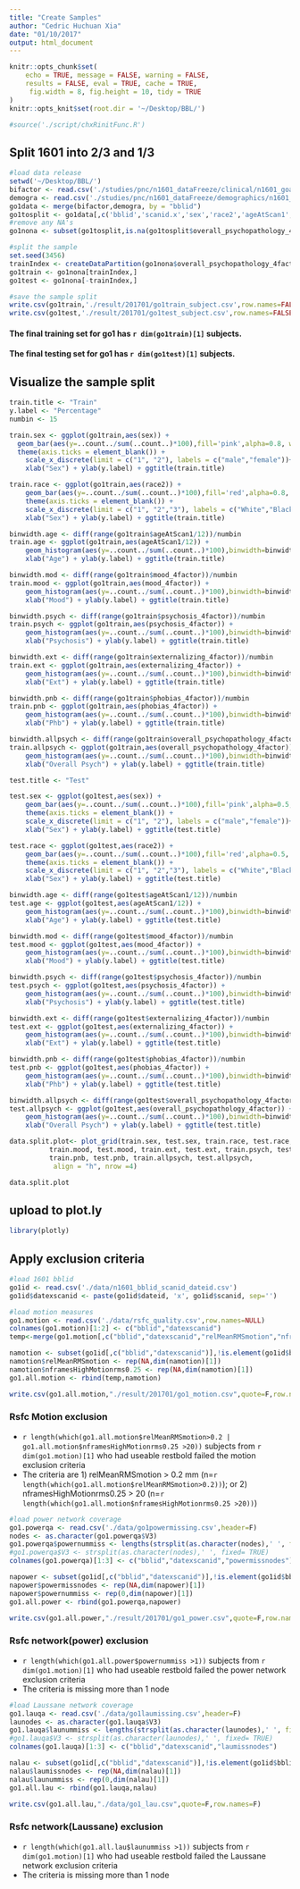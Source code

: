 ```yaml
---
title: "Create Samples"
author: "Cedric Huchuan Xia"
date: "01/10/2017"
output: html_document
---
```


```r
knitr::opts_chunk$set(
	echo = TRUE, message = FALSE, warning = FALSE,
	results = FALSE, eval = TRUE, cache = TRUE,
	 fig.width = 8, fig.height = 10, tidy = TRUE
)
knitr::opts_knit$set(root.dir = '~/Desktop/BBL/')
```

```r
#source('./script/chxRinitFunc.R')
```

## Split 1601 into 2/3 and 1/3
```r
#load data release
setwd('~/Desktop/BBL/')
bifactor <- read.csv('./studies/pnc/n1601_dataFreeze/clinical/n1601_goassess_clinical_factor_scores_20161212.csv')
demogra <- read.csv('./studies/pnc/n1601_dataFreeze/demographics/n1601_demographics_go1_20161212.csv')
go1data <- merge(bifactor,demogra, by = "bblid")
go1tosplit <- go1data[,c('bblid','scanid.x','sex','race2','ageAtScan1','mood_4factor','psychosis_4factor','externalizing_4factor','phobias_4factor','overall_psychopathology_4factor')]
#remove any NA's
go1nona <- subset(go1tosplit,is.na(go1tosplit$overall_psychopathology_4factor)==FALSE)

#split the sample
set.seed(3456)
trainIndex <- createDataPartition(go1nona$overall_psychopathology_4factor, p = 0.667, list =F,times=1)
go1train <- go1nona[trainIndex,]
go1test <- go1nona[-trainIndex,]

#save the sample split
write.csv(go1train,'./result/201701/go1train_subject.csv',row.names=FALSE, quote=FALSE)
write.csv(go1test,'./result/201701/go1test_subject.csv',row.names=FALSE, quote=FALSE)
```
#### The final training set for go1 has `r dim(go1train)[1]` subjects.
#### The final testing set for go1 has `r dim(go1test)[1]` subjects.

## Visualize the sample split
```r
train.title <- "Train"
y.label <- "Percentage"
numbin <- 15

train.sex <- ggplot(go1train,aes(sex)) +
  geom_bar(aes(y=..count../sum(..count..)*100),fill='pink',alpha=0.8, width =0.5) +
  theme(axis.ticks = element_blank()) +
	scale_x_discrete(limit = c("1", "2"), labels = c("male","female"))+
	xlab("Sex") + ylab(y.label) + ggtitle(train.title)

train.race <- ggplot(go1train,aes(race2)) +
	geom_bar(aes(y=..count../sum(..count..)*100),fill='red',alpha=0.8, width =0.5) +
	theme(axis.ticks = element_blank()) +
	scale_x_discrete(limit = c("1", "2","3"), labels = c("White","Black","Other"))+
	xlab("Sex") + ylab(y.label) + ggtitle(train.title)

binwidth.age <- diff(range(go1train$ageAtScan1/12))/numbin
train.age <- ggplot(go1train,aes(ageAtScan1/12)) +
	geom_histogram(aes(y=..count../sum(..count..)*100),binwidth=binwidth.age,fill='orange',alpha=0.8) +
	xlab("Age") + ylab(y.label) + ggtitle(train.title)

binwidth.mod <- diff(range(go1train$mood_4factor))/numbin
train.mood <- ggplot(go1train,aes(mood_4factor)) +
	geom_histogram(aes(y=..count../sum(..count..)*100),binwidth=binwidth.mod,fill='yellow',alpha=0.8) +
	xlab("Mood") + ylab(y.label) + ggtitle(train.title)

binwidth.psych <- diff(range(go1train$psychosis_4factor))/numbin
train.psych <- ggplot(go1train,aes(psychosis_4factor)) +
	geom_histogram(aes(y=..count../sum(..count..)*100),binwidth=binwidth.psych,fill='green',alpha=0.8) +
	xlab("Psychosis") + ylab(y.label) + ggtitle(train.title)

binwidth.ext <- diff(range(go1train$externalizing_4factor))/numbin
train.ext <- ggplot(go1train,aes(externalizing_4factor)) +
	geom_histogram(aes(y=..count../sum(..count..)*100),binwidth=binwidth.ext,fill='cyan',alpha=0.8) +
	xlab("Ext") + ylab(y.label) + ggtitle(train.title)

binwidth.pnb <- diff(range(go1train$phobias_4factor))/numbin
train.pnb <- ggplot(go1train,aes(phobias_4factor)) +
	geom_histogram(aes(y=..count../sum(..count..)*100),binwidth=binwidth.pnb,fill='blue',alpha=0.8) +
	xlab("Phb") + ylab(y.label) + ggtitle(train.title)

binwidth.allpsych <- diff(range(go1train$overall_psychopathology_4factor))/numbin
train.allpsych <- ggplot(go1train,aes(overall_psychopathology_4factor)) +
	geom_histogram(aes(y=..count../sum(..count..)*100),binwidth=binwidth.allpsych,fill='purple',alpha=0.8) +
	xlab("Overall Psych") + ylab(y.label) + ggtitle(train.title)

test.title <- "Test"

test.sex <- ggplot(go1test,aes(sex)) +
	geom_bar(aes(y=..count../sum(..count..)*100),fill='pink',alpha=0.5, width =0.5) +
	theme(axis.ticks = element_blank()) +
	scale_x_discrete(limit = c("1", "2"), labels = c("male","female"))+
	xlab("Sex") + ylab(y.label) + ggtitle(test.title)

test.race <- ggplot(go1test,aes(race2)) +
	geom_bar(aes(y=..count../sum(..count..)*100),fill='red',alpha=0.5, width =0.5) +
	theme(axis.ticks = element_blank()) +
	scale_x_discrete(limit = c("1", "2","3"), labels = c("White","Black","Other"))+
	xlab("Sex") + ylab(y.label) + ggtitle(test.title)

binwidth.age <- diff(range(go1test$ageAtScan1/12))/numbin
test.age <- ggplot(go1test,aes(ageAtScan1/12)) +
	geom_histogram(aes(y=..count../sum(..count..)*100),binwidth=binwidth.age,fill='orange',alpha=0.5) +
	xlab("Age") + ylab(y.label) + ggtitle(test.title)

binwidth.mod <- diff(range(go1test$mood_4factor))/numbin
test.mood <- ggplot(go1test,aes(mood_4factor)) +
	geom_histogram(aes(y=..count../sum(..count..)*100),binwidth=binwidth.mod,fill='yellow',alpha=0.5) +
	xlab("Mood") + ylab(y.label) + ggtitle(test.title)

binwidth.psych <- diff(range(go1test$psychosis_4factor))/numbin
test.psych <- ggplot(go1test,aes(psychosis_4factor)) +
	geom_histogram(aes(y=..count../sum(..count..)*100),binwidth=binwidth.psych,fill='green',alpha=0.5) +
	xlab("Psychosis") + ylab(y.label) + ggtitle(test.title)

binwidth.ext <- diff(range(go1test$externalizing_4factor))/numbin
test.ext <- ggplot(go1test,aes(externalizing_4factor)) +
	geom_histogram(aes(y=..count../sum(..count..)*100),binwidth=binwidth.ext,fill='cyan',alpha=0.5) +
	xlab("Ext") + ylab(y.label) + ggtitle(test.title)

binwidth.pnb <- diff(range(go1test$phobias_4factor))/numbin
test.pnb <- ggplot(go1test,aes(phobias_4factor)) +
	geom_histogram(aes(y=..count../sum(..count..)*100),binwidth=binwidth.pnb,fill='blue',alpha=0.5) +
	xlab("Phb") + ylab(y.label) + ggtitle(test.title)

binwidth.allpsych <- diff(range(go1test$overall_psychopathology_4factor))/numbin
test.allpsych <- ggplot(go1test,aes(overall_psychopathology_4factor)) +
	geom_histogram(aes(y=..count../sum(..count..)*100),binwidth=binwidth.allpsych,fill='purple',alpha=0.5) +
	xlab("Overall Psych") + ylab(y.label) + ggtitle(test.title)

data.split.plot<- plot_grid(train.sex, test.sex, train.race, test.race, train.age, test.age,
		  train.mood, test.mood, train.ext, test.ext, train.psych, test.psych,
		  train.pnb, test.pnb, train.allpsych, test.allpsych,
		   align = "h", nrow =4)

data.split.plot
```

## upload to plot.ly
```r
library(plotly)

```

## Apply exclusion criteria
```r
#load 1601 bblid
go1id <- read.csv('./data/n1601_bblid_scanid_dateid.csv')
go1id$datexscanid <- paste(go1id$dateid, 'x', go1id$scanid, sep='')

#load motion measures
go1.motion <- read.csv('./data/rsfc_quality.csv',row.names=NULL)
colnames(go1.motion)[1:2] <- c("bblid","datexscanid") 
temp<-merge(go1.motion[,c("bblid","datexscanid","relMeanRMSmotion","nframesHighMotionrms0.25")],go1id[,c("bblid","datexscanid")])

namotion <- subset(go1id[,c("bblid","datexscanid")],!is.element(go1id$bblid,go1.motion$bblid))
namotion$relMeanRMSmotion <- rep(NA,dim(namotion)[1])
namotion$nframesHighMotionrms0.25 <- rep(NA,dim(namotion)[1])
go1.all.motion <- rbind(temp,namotion)

write.csv(go1.all.motion,"./result/201701/go1_motion.csv",quote=F,row.names=F)
```
### Rsfc Motion exclusion
* `r length(which(go1.all.motion$relMeanRMSmotion>0.2 | go1.all.motion$nframesHighMotionrms0.25 >20))` subjects from `r dim(go1.motion)[1]` who had useable restbold failed the motion exclusion criteria
* The criteria are 1) relMeanRMSmotion > 0.2 mm (n=`r length(which(go1.all.motion$relMeanRMSmotion>0.2))`); or 2) nframesHighMotionrms0.25 > 20 (n=`r length(which(go1.all.motion$nframesHighMotionrms0.25 >20))`)

```r
#load power network coverage
go1.powerqa <- read.csv('./data/go1powermissing.csv',header=F)
nodes <- as.character(go1.powerqa$V3)
go1.powerqa$powernummiss <- lengths(strsplit(as.character(nodes),' ', fixed= TRUE))
#go1.powerqa$V3 <- strsplit(as.character(nodes),' ', fixed= TRUE)
colnames(go1.powerqa)[1:3] <- c("bblid","datexscanid","powermissnodes")

napower <- subset(go1id[,c("bblid","datexscanid")],!is.element(go1id$bblid,go1.powerqa$bblid))
napower$powermissnodes <- rep(NA,dim(napower)[1])
napower$powernummiss <- rep(0,dim(napower)[1])
go1.all.power <- rbind(go1.powerqa,napower)

write.csv(go1.all.power,"./result/201701/go1_power.csv",quote=F,row.names=F)
```
### Rsfc network(power) exclusion
* `r length(which(go1.all.power$powernummiss >1))` subjects from `r dim(go1.motion)[1]` who had useable restbold failed the power network exclusion criteria
* The criteria is missing more than 1 node

```r
#load Laussane network coverage
go1.lauqa <- read.csv('./data/go1laumissing.csv',header=F)
launodes <- as.character(go1.lauqa$V3)
go1.lauqa$launummiss <- lengths(strsplit(as.character(launodes),' ', fixed= TRUE))
#go1.lauqa$V3 <- strsplit(as.character(launodes),' ', fixed= TRUE)
colnames(go1.lauqa)[1:3] <- c("bblid","datexscanid","laumissnodes")

nalau <- subset(go1id[,c("bblid","datexscanid")],!is.element(go1id$bblid,go1.lauqa$bblid))
nalau$laumissnodes <- rep(NA,dim(nalau)[1])
nalau$launummiss <- rep(0,dim(nalau)[1])
go1.all.lau <- rbind(go1.lauqa,nalau)

write.csv(go1.all.lau,"./data/go1_lau.csv",quote=F,row.names=F)

```
### Rsfc network(Laussane) exclusion
* `r length(which(go1.all.lau$launummiss >1))` subjects from `r dim(go1.motion)[1]` who had useable restbold failed the Laussane network exclusion criteria
* The criteria is missing more than 1 node




